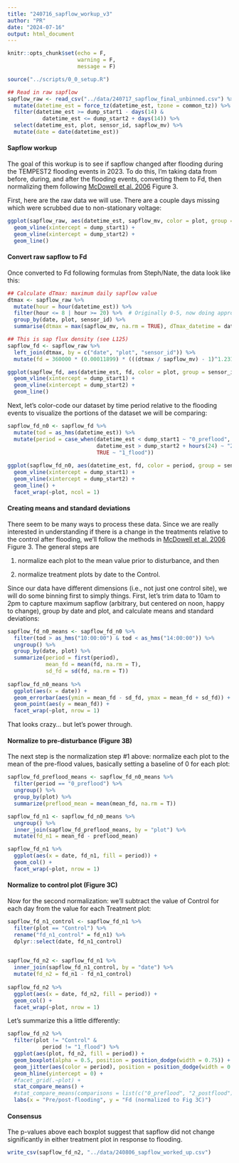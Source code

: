 ```yaml
---
title: "240716_sapflow_workup_v3"
author: "PR"
date: "2024-07-16"
output: html_document
---
```


```r
knitr::opts_chunk$set(echo = F,
                      warning = F,
                      message = F)
```

```r

source("../scripts/0_0_setup.R")

## Read in raw sapflow
sapflow_raw <- read_csv("../data/240717_sapflow_final_unbinned.csv") %>% 
  mutate(datetime_est = force_tz(datetime_est, tzone = common_tz)) %>% 
  filter(datetime_est >= dump_start1 - days(14) & 
           datetime_est <= dump_start2 + days(14)) %>% 
  select(datetime_est, plot, sensor_id, sapflow_mv) %>% 
  mutate(date = date(datetime_est)) 

```

#### Sapflow workup

The goal of this workup is to see if sapflow changed after flooding during the TEMPEST2 flooding events in 2023. To do this, I'm taking data from before, during, and after the flooding events, converting them to Fd, then normalizing them following [McDowell et al. 2006](https://doi.org/10.1890/1051-0761(2006)016%5B1164:HMOPPG%5D2.0.CO;2) Figure 3.

First, here are the raw data we will use. There are a couple days missing which were scrubbed due to non-stationary voltage:

```r
ggplot(sapflow_raw, aes(datetime_est, sapflow_mv, color = plot, group = sensor_id)) + 
  geom_vline(xintercept = dump_start1) + 
  geom_vline(xintercept = dump_start2) + 
  geom_line()

```

#### Convert raw sapflow to Fd

Once converted to Fd following formulas from Steph/Nate, the data look like this:

```r
## Calculate dTmax: maximum daily sapflow value
dtmax <- sapflow_raw %>% 
  mutate(hour = hour(datetime_est)) %>% 
  filter(hour <= 8 | hour >= 20) %>%  # Originally 0-5, now doing approximately sunset to sunrise (8p to 8a)
  group_by(date, plot, sensor_id) %>% 
  summarise(dtmax = max(sapflow_mv, na.rm = TRUE), dTmax_datetime = datetime_est[which.max(sapflow_mv)])

## This is sap flux density (see L125)
sapflow_fd <- sapflow_raw %>% 
  left_join(dtmax, by = c("date", "plot", "sensor_id")) %>% 
  mutate(fd = 360000 * (0.00011899) * (((dtmax / sapflow_mv) - 1)^1.231))

ggplot(sapflow_fd, aes(datetime_est, fd, color = plot, group = sensor_id)) + 
  geom_vline(xintercept = dump_start1) + 
  geom_vline(xintercept = dump_start2) + 
  geom_line()
```

Next, let's color-code our dataset by time period relative to the flooding events to visualize the portions of the dataset we will be comparing:

```r
sapflow_fd_n0 <- sapflow_fd %>% 
  mutate(tod = as_hms(datetime_est)) %>% 
  mutate(period = case_when(datetime_est < dump_start1 ~ "0_preflood", 
                            datetime_est > dump_start2 + hours(24) ~ "2_postflood", 
                            TRUE ~ "1_flood"))
  
ggplot(sapflow_fd_n0, aes(datetime_est, fd, color = period, group = sensor_id)) + 
  geom_vline(xintercept = dump_start1) + 
  geom_vline(xintercept = dump_start2) + 
  geom_line() + 
  facet_wrap(~plot, ncol = 1)

```

#### Creating means and standard deviations

There seem to be many ways to process these data. Since we are really interested in understanding if there is a change in the treatments relative to the control after flooding, we'll follow the methods in [McDowell et al. 2006](https://doi.org/10.1890/1051-0761(2006)016%5B1164:HMOPPG%5D2.0.CO;2) Figure 3. The general steps are

1)  normalize each plot to the mean value prior to disturbance, and then

2)  normalize treatment plots by date to the Control.

Since our data have different dimensions (i.e., not just one control site), we will do some binning first to simply things. First, let's trim data to 10am to 2pm to capture maximum sapflow (arbitrary, but centered on noon, happy to change), group by date and plot, and calculate means and standard deviations:

```r
sapflow_fd_n0_means <- sapflow_fd_n0 %>% 
  filter(tod > as_hms("10:00:00") & tod < as_hms("14:00:00")) %>% 
  ungroup() %>% 
  group_by(date, plot) %>% 
  summarize(period = first(period), 
            mean_fd = mean(fd, na.rm = T), 
            sd_fd = sd(fd, na.rm = T))
  
sapflow_fd_n0_means %>% 
  ggplot(aes(x = date)) + 
  geom_errorbar(aes(ymin = mean_fd - sd_fd, ymax = mean_fd + sd_fd)) + 
  geom_point(aes(y = mean_fd)) + 
  facet_wrap(~plot, nrow = 1)

```

That looks crazy... but let's power through. 

#### Normalize to pre-disturbance (Figure 3B)

The next step is the normalization step #1 above: normalize each plot to the mean of the pre-flood values, basically setting a baseline of 0 for each plot:

```r

sapflow_fd_preflood_means <- sapflow_fd_n0_means %>% 
  filter(period == "0_preflood") %>% 
  ungroup() %>% 
  group_by(plot) %>% 
  summarize(preflood_mean = mean(mean_fd, na.rm = T))

sapflow_fd_n1 <- sapflow_fd_n0_means %>% 
  ungroup() %>% 
  inner_join(sapflow_fd_preflood_means, by = "plot") %>% 
  mutate(fd_n1 = mean_fd - preflood_mean)

sapflow_fd_n1 %>% 
  ggplot(aes(x = date, fd_n1, fill = period)) + 
  geom_col() + 
  facet_wrap(~plot, nrow = 1)
```

#### Normalize to control plot (Figure 3C)

Now for the second normalization: we'll subtract the value of Control for each day from the value for each Treatment plot:

```r

sapflow_fd_n1_control <- sapflow_fd_n1 %>% 
  filter(plot == "Control") %>% 
  rename("fd_n1_control" = fd_n1) %>% 
  dplyr::select(date, fd_n1_control)
  

sapflow_fd_n2 <- sapflow_fd_n1 %>% 
  inner_join(sapflow_fd_n1_control, by = "date") %>% 
  mutate(fd_n2 = fd_n1 - fd_n1_control)
  
sapflow_fd_n2 %>% 
  ggplot(aes(x = date, fd_n2, fill = period)) + 
  geom_col() + 
  facet_wrap(~plot, nrow = 1)
```

Let's summarize this a little differently:

```r

sapflow_fd_n2 %>% 
  filter(plot != "Control" & 
           period != "1_flood") %>% 
  ggplot(aes(plot, fd_n2, fill = period)) + 
  geom_boxplot(alpha = 0.5, position = position_dodge(width = 0.75)) + 
  geom_jitter(aes(color = period), position = position_dodge(width = 0.75), size = 2) +
  geom_hline(yintercept = 0) + 
  #facet_grid(.~plot) + 
  stat_compare_means() + 
  #stat_compare_means(comparisons = list(c("0_preflood", "2_postflood")), ) + 
  labs(x = "Pre/post-flooding", y = "Fd (normalized to Fig 3C)")
```

#### Consensus

The p-values above each boxplot suggest that sapflow did not change significantly in either treatment plot in response to flooding. 

```r
write_csv(sapflow_fd_n2, "../data/240806_sapflow_worked_up.csv")
```




